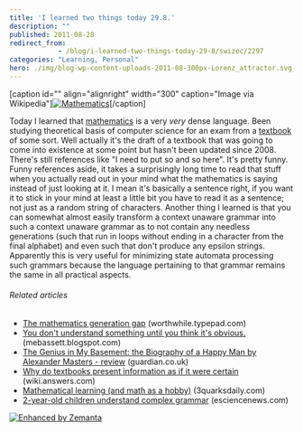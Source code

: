```yaml
---
title: 'I learned two things today 29.8.'
description: ""
published: 2011-08-28
redirect_from: 
            - /blog/i-learned-two-things-today-29-8/swizec/2297
categories: "Learning, Personal"
hero: ./img/blog-wp-content-uploads-2011-08-300px-Lorenz_attractor.svg_.png
---
```

\[caption id="" align="alignright" width="300" caption="Image via Wikipedia"][![Mathematics](./img/blog-wp-content-uploads-2011-08-300px-Lorenz_attractor.svg_.png "Mathematics")](http://commons.wikipedia.org/wiki/File:Lorenz_attractor.svg)\[/caption]

Today I learned that [mathematics](http://en.wikipedia.org/wiki/Mathematics "Mathematics") is a very _very_ dense language. Been studying theoretical basis of computer science for an exam from a [textbook](http://en.wikipedia.org/wiki/Textbook "Textbook") of some sort. Well actually it's the draft of a textbook that was going to come into existence at some point but hasn't been updated since 2008. There's still references like "I need to put so and so here". It's pretty funny. Funny references aside, it takes a surprisingly long time to read that stuff when you actually read out in your mind what the mathematics is saying instead of just looking at it. I mean it's basically a sentence right, if you want it to stick in your mind at least a little bit you have to read it as a sentence; not just as a random string of characters. Another thing I learned is that you can somewhat almost easily transform a context unaware grammar into such a context unaware grammar as to not contain any needless generations (such that run in loops without ending in a character from the final alphabet) and even such that don't produce any epsilon strings. Apparently this is very useful for minimizing state automata processing such grammars because the language pertaining to that grammar remains the same in all practical aspects.

###### Related articles

- [The mathematics generation gap](http://worthwhile.typepad.com/worthwhile_canadian_initi/2011/05/bridging-the-mathematics-generation-gap.html) (worthwhile.typepad.com)
- [You don't understand something until you think it's obvious.](http://mebassett.blogspot.com/2011/06/you-dont-understand-something-until-you.html) (mebassett.blogspot.com)
- [The Genius in My Basement: the Biography of a Happy Man by Alexander Masters - review](http://r.zemanta.com/?u=http%3A//www.guardian.co.uk/books/2011/aug/28/genius-basement-alexander-masters-review&a=53261337&rid=4e3b1538-4619-4c97-8258-e9106def5e33&e=883116130eaead154a82a3dffbf7505b) (guardian.co.uk)
- [Why do textbooks present information as if it were certain](http://wiki.answers.com/Q/Why_do_textbooks_present_information_as_if_it_were_certain) (wiki.answers.com)
- [Mathematical learning (and math as a hobby)](http://www.3quarksdaily.com/3quarksdaily/2011/08/mathematical-learning-and-math-as-a-hobby.html) (3quarksdaily.com)
- [2-year-old children understand complex grammar](http://esciencenews.com/articles/2011/08/23/2.year.old.children.understand.complex.grammar) (esciencenews.com)

[![Enhanced by Zemanta](http://img.zemanta.com/zemified_e.png?x-id=4e3b1538-4619-4c97-8258-e9106def5e33)](http://www.zemanta.com/ "Enhanced by Zemanta")